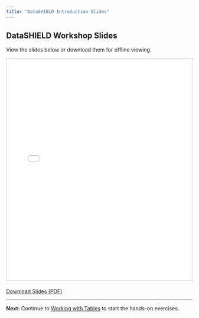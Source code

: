 ```yaml
---
title: "DataSHIELD Introduction Slides"
---
```


## DataSHIELD Workshop Slides

View the slides below or download them for offline viewing.

<div class="pdf-container">
  <iframe src="datashield_slides.pdf" width="100%" height="600px" style="border: 1px solid #ccc;">
    Your browser does not support PDFs. Please download the PDF to view it.
  </iframe>
</div>

<div style="margin-top: 20px;">
  <a href="https://github.com/isglobal-brge/workshop_datashield/raw/main/datashield_slides.pdf" class="btn btn-primary" download>
    <i class="bi bi-download"></i> Download Slides (PDF)
  </a>
</div>

---

**Next:** Continue to [Working with Tables](datashield_tables.Rmd) to start the hands-on exercises.

